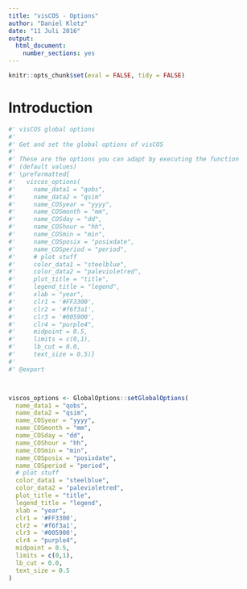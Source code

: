 ```yaml
---
title: "visCOS - Options"
author: "Daniel Klotz"
date: "11 Juli 2016"
output: 
  html_document:
    number_sections: yes
---
```


```r
knitr::opts_chunk$set(eval = FALSE, tidy = FALSE)
```

# Introduction 

```r
#' visCOS global options
#' 
#' Get and set the global options of visCOS
#' 
#' These are the options you can adapt by executing the function 
#' (default values)
#' \preformatted{
#'   viscos_options(
#'     name_data1 = "qobs",
#'     name_data2 = "qsim"
#'     name_COSyear = "yyyy",
#'     name_COSmonth = "mm",
#'     name_COSday = "dd",
#'     name_COShour = "hh",
#'     name_COSmin = "min",
#'     name_COSposix = "posixdate",
#'     name_COSperiod = "period",
#'     # plot stuff
#'     color_data1 = "steelblue", 
#'     color_data2 = "palevioletred",
#'     plot_title = "title",
#'     legend_title = "legend",
#'     xlab = "year",
#'     clr1 = '#FF3300',
#'     clr2 = '#f6f3a1',
#'     clr3 = '#005900',
#'     clr4 = "purple4",
#'     midpoint = 0.5,
#'     limits = c(0,1),
#'     lb_cut = 0.0,
#'     text_size = 0.5)}
#'
#' @export



viscos_options <- GlobalOptions::setGlobalOptions( 
  name_data1 = "qobs", 
  name_data2 = "qsim", 
  name_COSyear = "yyyy",
  name_COSmonth = "mm",
  name_COSday = "dd",
  name_COShour = "hh",
  name_COSmin = "min",
  name_COSposix = "posixdate",
  name_COSperiod = "period",
  # plot stuff
  color_data1 = "steelblue", 
  color_data2 = "palevioletred",
  plot_title = "title",
  legend_title = "legend",
  xlab = "year",
  clr1 = '#FF3300',
  clr2 = '#f6f3a1',
  clr3 = '#005900',
  clr4 = "purple4",
  midpoint = 0.5,
  limits = c(0,1),
  lb_cut = 0.0,
  text_size = 0.5
)

```
